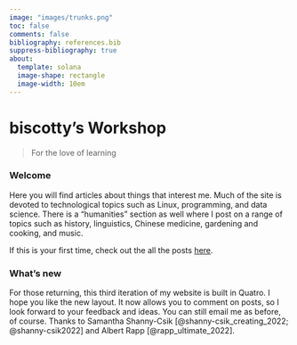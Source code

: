 ```yaml
---
image: "images/trunks.png"
toc: false
comments: false
bibliography: references.bib
suppress-bibliography: true
about:
  template: solana
  image-shape: rectangle
  image-width: 10em
---
```

# biscotty's Workshop

> For the love of learning

### Welcome

Here you will find articles about things that interest me. Much of the site is devoted to technological topics such as Linux, programming, and data science. There is a "humanities" section as well where I post on a range of topics such as history, linguistics, Chinese medicine, gardening and cooking, and music.

If this is your first time, check out the all the posts [here](https://biscotty.online/blogs/blogs.html).

### What's new

For those returning, this third iteration of my website is built in Quatro. I hope you like the new layout. It now allows you to comment on posts, so I look forward to your feedback and ideas. You can still email me as before, of course. Thanks to Samantha Shanny-Csik [@shanny-csik_creating_2022; @shanny-csik2022] and Albert Rapp [@rapp_ultimate_2022].
